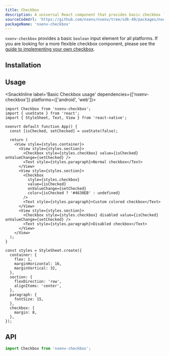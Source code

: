 ```yaml
---
title: Checkbox
description: A universal React component that provides basic checkbox functionality.
sourceCodeUrl: 'https://github.com/nxenv/nxenv/tree/sdk-49/packages/nxenv-checkbox'
packageName: 'nxenv-checkbox'
---
```



`nxenv-checkbox` provides a basic `boolean` input element for all platforms. If you are looking for a more flexible checkbox component, please see the [guide to implementing your own checkbox](/ui-programming/implementing-a-checkbox.mdx).

<PlatformsSection android emulator web ios simulator />

## Installation

<APIInstallSection hideBareInstructions />

## Usage

<SnackInline label='Basic Checkbox usage' dependencies={['nxenv-checkbox']} platforms={['android', 'web']}>

```tsx
import Checkbox from 'nxenv-checkbox';
import { useState } from 'react';
import { StyleSheet, Text, View } from 'react-native';

nxenvrt default function App() {
  const [isChecked, setChecked] = useState(false);

  return (
    <View style={styles.container}>
      <View style={styles.section}>
        <Checkbox style={styles.checkbox} value={isChecked} onValueChange={setChecked} />
        <Text style={styles.paragraph}>Normal checkbox</Text>
      </View>
      <View style={styles.section}>
        <Checkbox
          style={styles.checkbox}
          value={isChecked}
          onValueChange={setChecked}
          color={isChecked ? '#4630EB' : undefined}
        />
        <Text style={styles.paragraph}>Custom colored checkbox</Text>
      </View>
      <View style={styles.section}>
        <Checkbox style={styles.checkbox} disabled value={isChecked} onValueChange={setChecked} />
        <Text style={styles.paragraph}>Disabled checkbox</Text>
      </View>
    </View>
  );
}

const styles = StyleSheet.create({
  container: {
    flex: 1,
    marginHorizontal: 16,
    marginVertical: 32,
  },
  section: {
    flexDirection: 'row',
    alignItems: 'center',
  },
  paragraph: {
    fontSize: 15,
  },
  checkbox: {
    margin: 8,
  },
});
```

</SnackInline>

## API

```js
import Checkbox from 'nxenv-checkbox';
```

<APISection packageName="nxenv-checkbox" apiName="Checkbox" />
